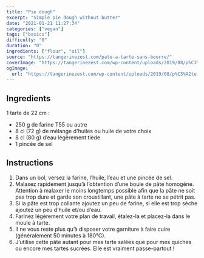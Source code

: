 ```yaml
---
title: "Pie dough"
excerpt: "Simple pie dough without butter"
date: "2021-01-21 11:27:34"
categories: ["vegan"]
tags: ["basics"]
difficulty: "0"
duration: "0"
ingredients: ["flour", "oil"]
source: "https://tangerinezest.com/pate-a-tarte-sans-beurre/"
coverImage: "https://tangerinezest.com/wp-content/uploads/2019/08/p%C3%A2te-%C3%A0-tarte-sans-beurre-DSC_9670.jpg"
ogImage:
  url: "https://tangerinezest.com/wp-content/uploads/2019/08/p%C3%A2te-%C3%A0-tarte-sans-beurre-DSC_9670.jpg"
---
```


## Ingredients

1 tarte de 22 cm :

- 250 g de farine T55 ou autre
- 8 cl (72 g) de mélange d'huiles ou huile de votre choix
- 8 cl (80 g) d’eau légèrement tiède
- 1 pincée de sel

## Instructions

1. Dans un bol, versez la farine, l’huile, l’eau et une pincée de sel.
2. Malaxez rapidement jusqu’à l’obtention d’une boule de pâte homogène. Attention à malaxer le moins longtemps possible afin que la pâte ne soit pas trop
   dure et garde son croustillant, une pâte à tarte ne se pétrit pas.
3. Si la pâte est trop collante ajoutez un peu de farine, si elle est trop sèche ajoutez un peu d’huile et/ou d’eau.
4. Farinez légèrement votre plan de travail, étalez-la et placez-la dans le moule à tarte.
5. Il ne vous reste plus qu’à disposer votre garniture à faire cuire (généralement 50 minutes à 180°C).
6. J’utilise cette pâte autant pour mes tarte salées que pour mes quiches ou encore
   mes tartes sucrées. Elle est vraiment passe-partout !
